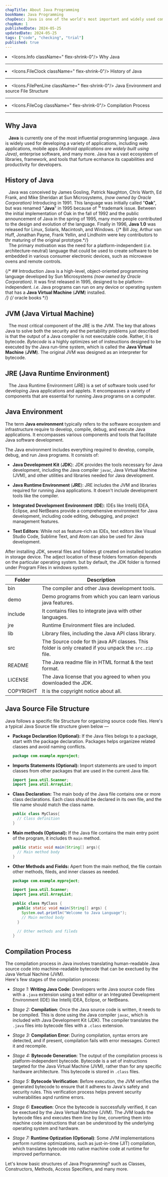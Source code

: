 ```yaml
---
chapTitle: About Java Programming 
bookName: Java Programming
chapDesc: Java is one of the world's most important and widely used computer language. Further more, it has held that distinction for many years. Unlike some other computer languages whose influence has waned with the passage of time, Java's has grown stronger. 
chapNum: 1
publishedDate: 2024-05-25
updatedDate: 2024-05-25
tags: ["code", "checking", "trial"]
published: true
---
```


<ChapIntro><li className="flex gap-3"><Icons.Info className=" flex-shrink-0"/> Why Java </li><hr className="my-2"/><li className="flex gap-3"><Icons.FileClock className=" flex-shrink-0"/> History of Java </li><hr className="my-2"/><li className="flex gap-3"><Icons.FilePenLine className=" flex-shrink-0"/> Java Environment and source File Structure </li><hr className="my-2"/><li className="flex gap-3"><Icons.FileCog className=" flex-shrink-0"/> Compilation Process </li></ChapIntro>

---

## Why Java
&ensp; **Java** is currently one of the most influential programming language. Java is widely used for developing a variety of applications, including web applications, mobile apps *(Android applications are widely built using Java)*, enterprise software, and many more. Java has a vast ecosystem of libraries, framework, and tools that furture ecnhance its capabilities and productivity for developers.


## History of Java
&ensp; Java was conceived by James Gosling, Patrick Naughton, Chris Warth, Ed Frank, and Mike Sheridan at Sun Microsystems, *(now owned by Oracle Corporation)* Introducing in 1991. This language was initially called "**Oak**", but was renamed "**Java**" in 1995 because of **&trade;** trademark issue. Between the initial implementation of Oak in the fall of 1992 and the public announcement of Java in the spring of 1995, many more people contributed to the design and evolution of the language. Finally in 1996, **Java 1.0** was released for Linux, Solaris, Macintosh, and Windows. {/* Bill Joy, Arthur van Huff, Jonathan Payne, Frank Yellin, and Lindholm were key contributors to thr maturing of the original prototype.*/}<br/>
&ensp; The primary motivation was the need for a platform-independent (*i.e.* architecture-neutral) language that could be used to create software to be embedded in various consumer electronic devices, such as microwave ovens and remote controls.

{/* ## Introduction
Java is a high-level, object-oriented programming language developed by Sun Microsystems *(now owned by Oracle Corporation)*. It was first released in 1995, designed to be platform-independent. *i.e.* Java programs can run on any device or operating system that has a **Java Virtual Machine** (**JVM**) installed.<br/> */}
{/* oracle books */}

## JVM (Java Virtual Machine)
&ensp; The most critical component of the JRE is the JVM. The key that allows Java to solve both the security and the pertability problems just  described is that the output of a Java compiler is not executable code. Rather, it is bytecode. *Bytecode* is a highly optimizes set of insteuctions designed to be executed by the Java run-time system, which is called the **Java Virtual Machine** (**JVM**). The original JVM was designed as an interpreter for bytecode. 


## JRE (Java Runtime Environment)
&ensp; The Java Runtime Environment (JRE) is a set of software tools used for developing Java applications and applets. It encompasses a variety of components that are essential for running Java programs on a computer.
<FigureMdx lightUrl="jre-and-jvm-java" desc="Figure of Java run-time environment and Java vertual machine"/>

## Java Environment
 
The term **Java environment** typically refers to the software ecosystem and infrastructure require to develop, compile, debug, and execute Java applications. It encompasses various components and tools that facilitate Java software development.<br/>


The Java environment includes everything required to develop, compile, debug, and run Java programs. It consists of:

- **Java Development Kit** (**JDK**): JDK provides the tools necessary for Java development, including the Java compiler `javac`, Java Virtual Machine (JVM), and other utilities and libraries needed for Java development.

- **Java Runtime Environment** (**JRE**): JRE includes the JVM and libraries required for running Java applications. It doesn't include development tools like the compiler.

- **Integrated Development Environment** (**IDE**): IDEs like Intellij IDEA, Eclipse, and NetBeans provide a comprehensive environment for Java development, including code editing, debugging, and project management features.

- **Text Editors**: While not as feature-rich as IDEs, text editors like Visual Studio Code, Sublime Text, and Atom can also be used for Java development.

After installing JDK, several files and folders gt created on installed location in storage device. The adject location of these folders formation depends on the particular operating system. but by default, the JDK folder is formed under Program Files in windows system.

| Folder | Description |
| ------ | ------------ |
| bin   | The compiler and other Java development tools. |
| demo  | Demo programs from which you can learn various java features. |
| include | It contains files to integrate java with other languages. |
| jre | Runtime Environment files are included. |
| lib | Library files, including the Java API class library. |
| src | The Source code for th java API classes. This folder is only created if you unpack the `src.zip` file. |
| README | The Java readme file in HTML format & the text format. |
| LICENSE | The Java license that you agreed to when you downloaded the JDK. |
| COPYRIGHT | It is the copyright notice about all. |

## Java Source File Structure

Java follows a specific file Structure for organizing source code files. Here's a typical Java Source file structure given below &mdash;
- **Package Declaration (Optional):** If the Java files belogs to a package, start with the package declaration. Packages helps organizee related classes and avoid naming conflicts.
    ```java 
    package com.example.myproject;
    ``` 

- **Imports Statements (Optional):** Import statements are used to import classes from other packages that are used in the current Java file.
    ```java
    import java.util.Scanner;
    import java.util.ArrayList;
    ```

- **Class Declaration:** The main body of the Java file contains one or more class declarations. Each class should be declared in its own file, and the file name should match the class name.
    ```java
    public class MyClass{
      // Class definition
    }
    ```

- **Main methods (Optional):** If the Java file contains the main entry point of the program, it includes th `main` method.
    ```java
    public static void main(String[] args){
      // Main method body
    }
    ```

- **Other Methods and Fields:** Apert from the main method, the file contain other methods, fileds, and inner classes as needed.

    ```java 
    package com.example.myproject;

    import java.util.Scanner;
    import java.util.ArrayList;

    public class MyClass {
      public static void main(String[] args) {
        System.out.println("Welcome to Java Language");
        // Main method body
      }

      // Other methods and fileds
    }
    ```

## Compilation Process

The compilation process in Java involves translating human-readable Java source code into machine-readable bytecode that can be exectued by the Java Vertual Nachine (JVM).<br/>
Here's few stages of the compilation process:
- *Stage 1:* **Writing Java Code**: Developers write Java source code files with a `.java` extension using a text editor or an Integrated Development Environment (IDE) like Intellij IDEA, Eclipse, or NetBeans.

- *Stage 2:* **Compilation**: Once the Java source code is written, it needs to be compiled. This is done using the Java compiler `javac`, which is included with Java Development Kit (JDK). The compiler translates the `.java` files into bytecode files with a `.class` extension. 
- *Stage 3:* **Compilation Error**: During compilation, syntax errors are detected, and if present, compilation fails with error messages. Correct it and recompile.

- *Stage 4:* **Bytecode Generation**: The output of the compilation process is platform-independent bytecode. Bytecode is a set of instructions targeted for the Java Virtual Machine (JVM), rather than for any specific hardware architecture. This bytecode is stored in `.class` files.

- *Stage 5:* **Bytecode Verification**: Before execution, the JVM verifies the generated bytecode to ensure that it adheres to Java's safety and security rules. This verification process helps prevent security vulnerabilities aqnd runtime errors.

- *Stage 6:* **Execution**: Once the bytecode is successfully verified, it can be exectued by the Java Vertual Machine (JVM). The JVM loads the bytecode files and executes them line by line, converting them into machine code instructions that can be understood by the underlying operating system and hardware.


<FigureMdx lightUrl="java-compilation-process" desc="Java Compilation Process in Different System."/>

- *Stage 7:* **Runtime Optization (Optional)**: Some JVM implementations perform runtime optimizations, such as just-in-time (JIT) compilation, which translates bytecode into native machine code at runtime for improved performance.


<NextUp nextChap="2" nextChapName="Programming Structures in Java" nextChapLink="/java/programming-structures-in-java"> Let's know basic structures of Java Programming? such as Classes, Constructors, Methods, Access Specifiers, and many more.</NextUp>
